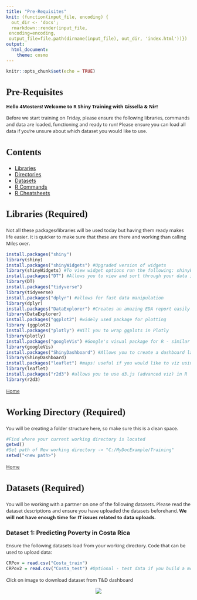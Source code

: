 ```yaml
---
title: "Pre-Requisites"
knit: (function(input_file, encoding) {
  out_dir <- 'docs';
  rmarkdown::render(input_file,
 encoding=encoding,
 output_file=file.path(dirname(input_file), out_dir, 'index.html'))})
output:
  html_document:
    theme: cosmo 
---
```

<style>
@import url('https://fonts.googleapis.com/css?family=Scope+One&display=swap');
@import url('https://fonts.googleapis.com/css?family=Scope+One|Unica+One&display=swap&subset=latin-ext');
@import url('https://fonts.googleapis.com/css?family=Open+Sans&display=swap');

h1,h2 {font-family: 'Unica One', cursive;
      font-size: 25px;}
p {font-family: 'Open Sans', sans-serif;
      font-size: 13px;}      
</style>

```r
knitr::opts_chunk$set(echo = TRUE)
```
# Pre-Requisites

**Hello 4Mosters! Welcome to R Shiny Training with Gissella & Nir!**

Before we start training on Friday, please ensure the following 
libraries, commands and data are loaded, functioning and ready to run!
Please ensure you can load all data if you're unsure about which dataset you would like to use. 

## Contents {#home}
  - [Libraries](#libraries)
  - [Directories](#directories) 
  - [Datasets](#datasets)
  - [R Commands](#rcomm)
  - [R Cheatsheets ](#rcheat)

## Libraries (Required) {#libraries} 

Not all these packages/libraries will be used today but having them ready makes life easier. It is quicker to make sure that these are there and working than calling Miles over.


```r
install.packages("shiny")
library(shiny)
install.packages("shinyWidgets") #Upgraded version of widgets
library(shinyWidgets) #To view widget options run the following: shinyWidgetsGallery()
install.packages("DT") #Allows you to view and sort through your data in your app
library(DT)
install.packages("tidyverse")
library(tidyverse)
install.packages("dplyr") #allows for fast data manipulation
library(dplyr)
install.packages("DataExplorer") #Creates an amazing EDA report easily and quickly
library(DataExplorer)
install.packages("ggplot2") #widely used package for plotting
library (ggplot2)
install.packages("plotly") #Will you to wrap ggplots in Plotly
library(plotly)
install.packages("googleVis") #Google's visual package for R - similar to Plotly
library(googleVis)
install.packages("ShinyDashboard") #Allows you to create a dashboard layout easily
library(ShinyDashboard)
install.packages("leaflet") #maps! useful if you would like to viz using a map
library(leaflet)
install.packages("r2d3") #allows you to use d3.js (advanced viz) in R
library(r2d3)
```

[Home](#home)

## Working Directory (Required) {#directories}

You will be creating a folder structure here, so make sure this is a clean space.

```r
#Find where your current working directory is located
getwd()
#Set path of New working directory -> "C:/MyDocExample/Training"
setwd("<new path>")
```

[Home](#home)


## Datasets (Required) {#datasets}

You will be working with a partner on one of the following datasets. Please read the dataset descriptions and ensure you have uploaded the datasets beforehand. **We will not have enough time for IT issues related to data uploads.**

### Dataset 1: Predicting Poverty in Costa Rica

Ensure the following datasets load from your working directory. Code that can be used to upload data:
```r
CRPov = read.csv("Costa_train")
CRPov2 = read.csv("Costa_test") #Optional - test data if you build a model
```

Click on image to download dataset from T&D dashboard

<center>
<div style="width:90%; height:80%">
[![](Dataset1.png)](https://4mosteurope.sharepoint.com/:f:/r/sites/traininganddevelopment/RTraining/Option%201_Poverty%20in%20Costa%20Rica?csf=1&e=BLAUG7)
</div>
</center>

### Dataset 2: AirBnB & Berlin

Ensure the following datasets load from your working directory. Code that can be used to upload Airbnb data:
```r
AirBer = read.csv("listings_summary") 
#'listings_summary' - This is the main dataset to use.
#There are optional datasets in the folder which contain additional useful information.
#However, if you don't have much time the dataset above contains most useful info.
```

Click on image to download dataset from T&D dashboard

<center>
<div style="width:90%;height:80%">
[![](Dataset2.png)](https://4mosteurope.sharepoint.com/:f:/r/sites/traininganddevelopment/RTraining/Option%202_AirBnB%20and%20Berlin?csf=1&e=5yZ7EY)
</div>
</center>

### Dataset 3: Speed-dating

Click on image to download dataset from T&D dashboard

<center>
<div style="width:90%; height:80%">
[![](Dataset3.png)](https://4mosteurope.sharepoint.com/:f:/r/sites/traininganddevelopment/RTraining/Option%203_Speed%20Dating?csf=1&e=vba1TM)
</div>
</center>

[Home](#home)


## R Commands {#rcomm}

To save you some time, check out some useful commands below:
```r
#View first x number of rows of your data
head(mydata, 5)

#View the type and preview of all columns
glimpse(mydata)

#Quick EDA of your data!
summary(mydata)  
DataExplorer:::create_report(mydata)

#How to get the unique values of a variable (i.e., like a Proc Freq).
#Useful for knowing what options to input in your widgets!
options = unique(mydata.variable) 
```

[Home](#home)

## R Cheatsheets {#rcheat}

Below you can also find usefule R cheatsheets. Click on pictures for downloads
R Shiny.

- Base R
- R Shiny
- ggPlot2
- Plotly for R
- Time-Series in R
- Machine Learning in R

**Base R Cheatsheet:**   

<center>
<div style="width:75%; height:65%">
[![](baseR_img.png)](https://4mosteurope.sharepoint.com/:b:/r/sites/traininganddevelopment/RTraining/base-r.pdf?csf=1&e=X3kuim)
</div>
</center>

**R Shiny Cheatsheet:** 

<center>
<div style="width:75%; height:65%">
[![](shinyR_img.png)](https://4mosteurope.sharepoint.com/:b:/r/sites/traininganddevelopment/RTraining/Shiny%20Cheatsheet.pdf?csf=1&e=kGVSaP)
</div>
</center>

**ggPlot2 Cheatsheet:** 

<center>
<div style="width:75%; height:65%">
[![](ggplot_img.png)](https://4mosteurope.sharepoint.com/:b:/r/sites/traininganddevelopment/RTraining/ggplot2-cheatsheet.pdf?csf=1&e=4o84mk)
</div>
</center>

**Plotly/R Cheatsheet:** 

<center>
<div style="width:75%; height:65%">
[![](plotly_img.png)](https://4mosteurope.sharepoint.com/:b:/r/sites/traininganddevelopment/RTraining/r_cheat_sheet.pdf?csf=1&e=qjqww7)
</div>
</center>

**Time-Series Cheatsheet:** 

<center>
<div style="width:75%; height:65%">
[![](timeR_img.png)](https://4mosteurope.sharepoint.com/:b:/r/sites/traininganddevelopment/RTraining/time-series.pdf?csf=1&e=ST362h)
</div>
</center>

**Machine Learning in R Cheatsheet:** 

<center>
<div style="width:75%; height:65%">
[![](ml_img.png)](https://4mosteurope.sharepoint.com/:b:/r/sites/traininganddevelopment/RTraining/Machine%20Learning%20Modelling%20in%20R.pdf?csf=1&e=Vss7h5)
</div>
</center>

[Home](#home)






















